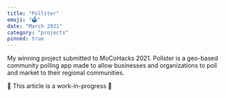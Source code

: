 ```yaml
---
title: "Pollster"
emoji: "🗳️"
date: "March 2021"
category: "projects"
pinned: true
---
```


My winning project submitted to MoCoHacks 2021.
Pollster is a geo-based community polling app made to allow businesses and organizations to poll and market to their regional communities.

🚧 This article is a work-in-progress 🚧
